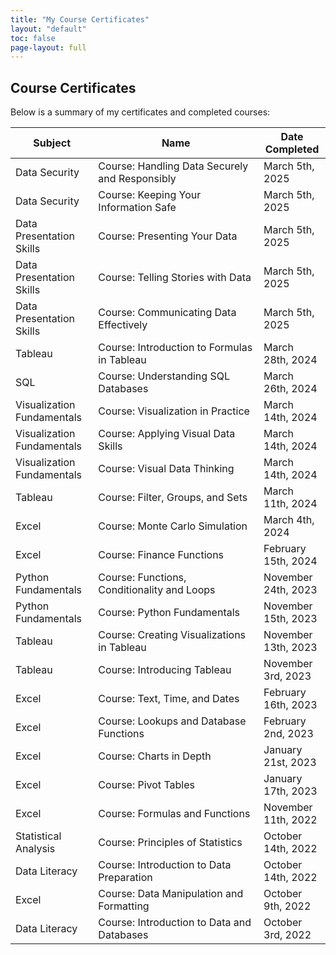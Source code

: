 ```yaml
---
title: "My Course Certificates"
layout: "default"
toc: false
page-layout: full
---
```


## Course Certificates

Below is a summary of my certificates and completed courses:

| **Subject**                | **Name**                                               | **Date Completed**    |
|----------------------------|--------------------------------------------------------|-----------------------|
| Data Security              | Course: Handling Data Securely and Responsibly         | March 5th, 2025       |
| Data Security              | Course: Keeping Your Information Safe                  | March 5th, 2025       |
| Data Presentation Skills   | Course: Presenting Your Data                           | March 5th, 2025       |
| Data Presentation Skills   | Course: Telling Stories with Data                      | March 5th, 2025       |
| Data Presentation Skills   | Course: Communicating Data Effectively                 | March 5th, 2025       |
| Tableau                    | Course: Introduction to Formulas in Tableau            | March 28th, 2024      |
| SQL                        | Course: Understanding SQL Databases                    | March 26th, 2024      |
| Visualization Fundamentals | Course: Visualization in Practice                      | March 14th, 2024      |
| Visualization Fundamentals | Course: Applying Visual Data Skills                    | March 14th, 2024      |
| Visualization Fundamentals | Course: Visual Data Thinking                           | March 14th, 2024      |
| Tableau                    | Course: Filter, Groups, and Sets                       | March 11th, 2024      |
| Excel                      | Course: Monte Carlo Simulation                         | March 4th, 2024       |
| Excel                      | Course: Finance Functions                              | February 15th, 2024   |
| Python Fundamentals        | Course: Functions, Conditionality and Loops            | November 24th, 2023   |
| Python Fundamentals        | Course: Python Fundamentals                            | November 15th, 2023   |
| Tableau                    | Course: Creating Visualizations in Tableau             | November 13th, 2023   |
| Tableau                    | Course: Introducing Tableau                            | November 3rd, 2023    |
| Excel                      | Course: Text, Time, and Dates                          | February 16th, 2023   |
| Excel                      | Course: Lookups and Database Functions                 | February 2nd, 2023    |
| Excel                      | Course: Charts in Depth                                | January 21st, 2023    |
| Excel                      | Course: Pivot Tables                                   | January 17th, 2023    |
| Excel                      | Course: Formulas and Functions                         | November 11th, 2022   |
| Statistical Analysis       | Course: Principles of Statistics                       | October 14th, 2022    |
| Data Literacy              | Course: Introduction to Data Preparation               | October 14th, 2022    |
| Excel                      | Course: Data Manipulation and Formatting               | October 9th, 2022     |
| Data Literacy              | Course: Introduction to Data and Databases             | October 3rd, 2022     |